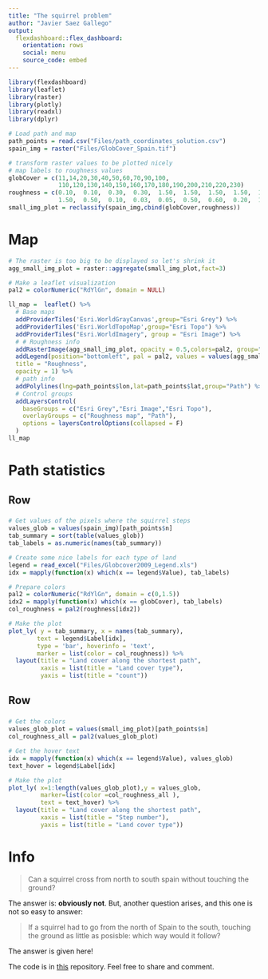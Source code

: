 ```yaml
---
title: "The squirrel problem"
author: "Javier Saez Gallego"
output: 
  flexdashboard::flex_dashboard:
    orientation: rows
    social: menu
    source_code: embed
---
```


```r
library(flexdashboard)
library(leaflet)
library(raster)
library(plotly)
library(readxl)
library(dplyr)

# Load path and map
path_points = read.csv("Files/path_coordinates_solution.csv")
spain_img = raster("Files/GlobCover_Spain.tif")

# transform raster values to be plotted nicely
# map labels to roughness values
globCover = c(11,14,20,30,40,50,60,70,90,100,
              110,120,130,140,150,160,170,180,190,200,210,220,230)
roughness = c(0.10,  0.10,  0.30,  0.30,  1.50,  1.50,  1.50,  1.50,  1.50,  1.50,
              1.50,  0.50,  0.10,  0.03,  0.05,  0.50,  0.60,  0.20,  1.00,  NA,  NA,  NA,  NA)
small_img_plot = reclassify(spain_img,cbind(globCover,roughness))

```

Map
=======================================================================


```r
# The raster is too big to be displayed so let's shrink it
agg_small_img_plot = raster::aggregate(small_img_plot,fact=3)

# Make a leaflet visualization
pal2 = colorNumeric("RdYlGn", domain = NULL)

ll_map =  leaflet() %>%
  # Base maps
  addProviderTiles('Esri.WorldGrayCanvas',group="Esri Grey") %>%
  addProviderTiles('Esri.WorldTopoMap',group="Esri Topo") %>%
  addProviderTiles("Esri.WorldImagery", group = "Esri Image") %>%
  # # Roughness info
  addRasterImage(agg_small_img_plot, opacity = 0.5,colors=pal2, group="Roughness map") %>%
  addLegend(position="bottomleft", pal = pal2, values = values(agg_small_img_plot),
  title = "Roughness",
  opacity = 1) %>%
  # path info
  addPolylines(lng=path_points$lon,lat=path_points$lat,group="Path") %>% 
  # Control groups
  addLayersControl(
    baseGroups = c("Esri Grey","Esri Image","Esri Topo"),
    overlayGroups = c("Roughness map", "Path"),
    options = layersControlOptions(collapsed = F)
  )
ll_map
```



Path statistics
=======================================================================


Row
-----------------------------------------------------------------------

### 

```r

# Get values of the pixels where the squirrel steps
values_glob = values(spain_img)[path_points$n]
tab_summary = sort(table(values_glob))
tab_labels = as.numeric(names(tab_summary))

# Create some nice labels for each type of land
legend = read_excel("Files/Globcover2009_Legend.xls")
idx = mapply(function(x) which(x == legend$Value), tab_labels)

# Prepare colors
pal2 = colorNumeric("RdYlGn", domain = c(0,1.5))
idx2 = mapply(function(x) which(x == globCover), tab_labels)
col_roughness = pal2(roughness[idx2])

# Make the plot
plot_ly( y = tab_summary, x = names(tab_summary),
        text = legend$Label[idx],
        type = 'bar', hoverinfo = 'text',
        marker = list(color = col_roughness)) %>%
  layout(title = "Land cover along the shortest path",
         xaxis = list(title = "Land cover type"),
         yaxis = list(title = "count"))

```


Row
-----------------------------------------------------------------------

### 


```r
# Get the colors
values_glob_plot = values(small_img_plot)[path_points$n]
col_roughness_all = pal2(values_glob_plot)

# Get the hover text
idx = mapply(function(x) which(x == legend$Value), values_glob)
text_hover = legend$Label[idx]

# Make the plot
plot_ly( x=1:length(values_glob_plot),y = values_glob,
         marker=list(color =col_roughness_all ),
         text = text_hover) %>%
  layout(title = "Land cover along the shortest path",
         xaxis = list(title = "Step number"),
         yaxis = list(title = "Land cover type"))

```


Info
=======================================================================


> Can a squirrel cross from north to south spain without touching the ground?

The answer is: **obviously not**. But, another question arises, and this one is not so easy to answer:

> If a squirrel had to go from the north of Spain to the south, touching the ground as little as posisble: which way would it follow?

The answer is given here!

The code is in [this](https://github.com/jsga/GlobCover_maps_squirrel) repository. Feel free to share and comment.


